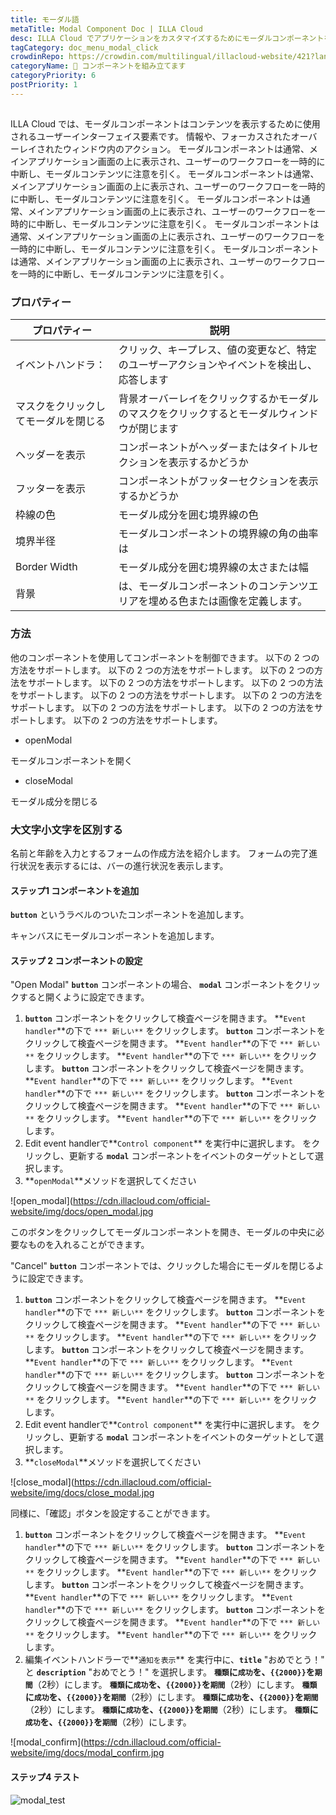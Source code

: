 ```yaml
---
title: モーダル語
metaTitle: Modal Component Doc | ILLA Cloud
desc: ILLA Cloud でアプリケーションをカスタマイズするためにモーダルコンポーネントを使用する方法を学びます。
tagCategory: doc_menu_modal_click
crowdinRepo: https://crowdin.com/multilingual/illacloud-website/421?languages=ja&filter=basic&value=0
categoryName: 🧬 コンポーネントを組み立てます
categoryPriority: 6
postPriority: 1
---
```


## <h2 hidden>モーダルとは？</h2>

ILLA Cloud では、モーダルコンポーネントはコンテンツを表示するために使用されるユーザーインターフェイス要素です。 情報や、フォーカスされたオーバーレイされたウィンドウ内のアクション。 モーダルコンポーネントは通常、メインアプリケーション画面の上に表示され、ユーザーのワークフローを一時的に中断し、モーダルコンテンツに注意を引く。 モーダルコンポーネントは通常、メインアプリケーション画面の上に表示され、ユーザーのワークフローを一時的に中断し、モーダルコンテンツに注意を引く。 モーダルコンポーネントは通常、メインアプリケーション画面の上に表示され、ユーザーのワークフローを一時的に中断し、モーダルコンテンツに注意を引く。 モーダルコンポーネントは通常、メインアプリケーション画面の上に表示され、ユーザーのワークフローを一時的に中断し、モーダルコンテンツに注意を引く。 モーダルコンポーネントは通常、メインアプリケーション画面の上に表示され、ユーザーのワークフローを一時的に中断し、モーダルコンテンツに注意を引く。

### プロパティー

| プロパティー                    | 説明                                                                                            |
| ------------------------- | --------------------------------------------------------------------------------------------- |
| イベントハンドラ：                 | クリック、キープレス、値の変更など、特定のユーザーアクションやイベントを検出し、応答します                                                 |
| マスクをクリックしてモーダルを閉じる        | 背景オーバーレイをクリックするかモーダルのマスクをクリックするとモーダルウィンドウが閉じます                                                |
| ヘッダーを表示                   | コンポーネントがヘッダーまたはタイトルセクションを表示するかどうか                                                             |
| フッターを表示                   | コンポーネントがフッターセクションを表示するかどうか                                                                    |
| 枠線の色                      | モーダル成分を囲む境界線の色                                                                                |
| 境界半径                      | モーダルコンポーネントの境界線の角の曲率は                                                                         |
| Border Width              | モーダル成分を囲む境界線の太さまたは幅                                                                           |
| 背景                        | は、モーダルコンポーネントのコンテンツエリアを埋める色または画像を定義します。                                                       |

### 方法

他のコンポーネントを使用してコンポーネントを制御できます。 以下の 2 つの方法をサポートします。 以下の 2 つの方法をサポートします。 以下の 2 つの方法をサポートします。 以下の 2 つの方法をサポートします。 以下の 2 つの方法をサポートします。 以下の 2 つの方法をサポートします。 以下の 2 つの方法をサポートします。 以下の 2 つの方法をサポートします。 以下の 2 つの方法をサポートします。 以下の 2 つの方法をサポートします。

-   openModal

モーダルコンポーネントを開く

-   closeModal

モーダル成分を閉じる

### 大文字小文字を区別する

名前と年齢を入力とするフォームの作成方法を紹介します。 フォームの完了進行状況を表示するには、バーの進行状況を表示します。

#### ステップ1 コンポーネントを追加

**`button`** というラベルのついたコンポーネントを追加します。

キャンバスにモーダルコンポーネントを追加します。

#### ステップ 2 コンポーネントの設定

"Open Modal" **`button`** コンポーネントの場合、 **`modal`** コンポーネントをクリックすると開くように設定できます。

1.  **`button`** コンポーネントをクリックして検査ページを開きます。 **`Event handler`**の下で `*** 新しい**` をクリックします。 **`button`** コンポーネントをクリックして検査ページを開きます。 **`Event handler`**の下で `*** 新しい**` をクリックします。 **`Event handler`**の下で `*** 新しい**` をクリックします。 **`button`** コンポーネントをクリックして検査ページを開きます。 **`Event handler`**の下で `*** 新しい**` をクリックします。 **`Event handler`**の下で `*** 新しい**` をクリックします。 **`button`** コンポーネントをクリックして検査ページを開きます。 **`Event handler`**の下で `*** 新しい**` をクリックします。 **`Event handler`**の下で `*** 新しい**` をクリックします。
2.  Edit event handlerで**`Control component`** を実行中に選択します。 をクリックし、更新する **`modal`** コンポーネントをイベントのターゲットとして選択します。
3.  **`openModal`**メソッドを選択してください

![open_modal]\(https://cdn.illacloud.com/official-website/img/docs/open_modal.jpg

このボタンをクリックしてモーダルコンポーネントを開き、モーダルの中央に必要なものを入れることができます。

"Cancel" **`button`** コンポーネントでは、クリックした場合にモーダルを閉じるように設定できます。

1.  **`button`** コンポーネントをクリックして検査ページを開きます。 **`Event handler`**の下で `*** 新しい**` をクリックします。 **`button`** コンポーネントをクリックして検査ページを開きます。 **`Event handler`**の下で `*** 新しい**` をクリックします。 **`Event handler`**の下で `*** 新しい**` をクリックします。 **`button`** コンポーネントをクリックして検査ページを開きます。 **`Event handler`**の下で `*** 新しい**` をクリックします。 **`Event handler`**の下で `*** 新しい**` をクリックします。 **`button`** コンポーネントをクリックして検査ページを開きます。 **`Event handler`**の下で `*** 新しい**` をクリックします。 **`Event handler`**の下で `*** 新しい**` をクリックします。
2.  Edit event handlerで**`Control component`** を実行中に選択します。 をクリックし、更新する **`modal`** コンポーネントをイベントのターゲットとして選択します。
3.  **`closeModal`**メソッドを選択してください

![close_modal]\(https://cdn.illacloud.com/official-website/img/docs/close_modal.jpg

同様に、「確認」ボタンを設定することができます。

1.  **`button`** コンポーネントをクリックして検査ページを開きます。 **`Event handler`**の下で `*** 新しい**` をクリックします。 **`button`** コンポーネントをクリックして検査ページを開きます。 **`Event handler`**の下で `*** 新しい**` をクリックします。 **`Event handler`**の下で `*** 新しい**` をクリックします。 **`button`** コンポーネントをクリックして検査ページを開きます。 **`Event handler`**の下で `*** 新しい**` をクリックします。 **`Event handler`**の下で `*** 新しい**` をクリックします。 **`button`** コンポーネントをクリックして検査ページを開きます。 **`Event handler`**の下で `*** 新しい**` をクリックします。 **`Event handler`**の下で `*** 新しい**` をクリックします。
2.  編集イベントハンドラーで**`通知を表示`** を実行中に、**`title`** "おめでとう！" と **`description`** "おめでとう！" を選択します。 **`種類`**に`成功`を、`{{2000}}`を**`期間`**（2秒）にします。 **`種類`**に`成功`を、`{{2000}}`を**`期間`**（2秒）にします。 **`種類`**に`成功`を、`{{2000}}`を**`期間`**（2秒）にします。 **`種類`**に`成功`を、`{{2000}}`を**`期間`**（2秒）にします。 **`種類`**に`成功`を、`{{2000}}`を**`期間`**（2秒）にします。 **`種類`**に`成功`を、`{{2000}}`を**`期間`**（2秒）にします。

![modal_confirm]\(https://cdn.illacloud.com/official-website/img/docs/modal_confirm.jpg

#### ステップ4 テスト

![modal_test](https://cdn.illacloud.com/official-website/img/docs/modal_test.gif)

